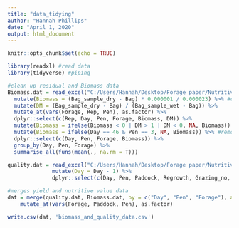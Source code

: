```yaml
---
title: "data_tidying"
author: "Hannah Phillips"
date: "April 1, 2020"
output: html_document
---
```


```r
knitr::opts_chunk$set(echo = TRUE)

library(readxl) #read data
library(tidyverse) #piping
```

```r
#clean up residual and Biomass data
Biomass.dat = read_excel("C:/Users/Hannah/Desktop/Forage paper/Nutritive value/data/original_yield_data.xlsx", sheet = "Supply") %>%
  mutate(Biomass = (Bag_sample_dry - Bag) * 0.000001 / 0.000023) %>% #convert g to Mg per ha
  mutate(DM = (Bag_sample_dry - Bag) / (Bag_sample_wet - Bag)) %>%
  mutate_at(vars(Forage, Rep, Pen), as.factor) %>%
  dplyr::select(c(Rep, Day, Pen, Forage, Biomass, DM)) %>%
  mutate(Biomass = ifelse(Biomass < 0 | DM > 1 | DM < 0, NA, Biomass)) %>%
  mutate(Biomass = ifelse(Day == 46 & Pen == 3, NA, Biomass)) %>% #remove pen, it was mixed up with another sample
  dplyr::select(c(Day, Pen, Forage, Biomass)) %>%
  group_by(Day, Pen, Forage) %>%
  summarise_all(funs(mean(., na.rm = T)))

quality.dat = read_excel("C:/Users/Hannah/Desktop/Forage paper/Nutritive value/data/original_nutritive_value_data.xlsx") %>% 
              mutate(Day = Day - 1) %>% 
              dplyr::select(c(Day, Pen, Paddock, Regrowth, Grazing_no, Forage, CP, Fat, NDF, NFC, TTNDFD))

#merges yield and nutritive value data
dat = merge(quality.dat, Biomass.dat, by = c("Day", "Pen", "Forage"), all.x  = T) %>%    
    mutate_at(vars(Forage, Paddock, Pen), as.factor)

write.csv(dat, 'biomass_and_quality_data.csv')
```